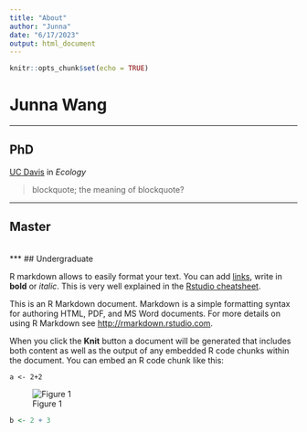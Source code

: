 ```yaml
---
title: "About"
author: "Junna"
date: "6/17/2023"
output: html_document
---
```




```r
knitr::opts_chunk$set(echo = TRUE)
```

# Junna Wang
***
## PhD
[UC Davis](https://www.ucdavis.edu/) in *Ecology*


> blockquote; the meaning of blockquote?

***
## Master

<br>
***
## Undergraduate

R markdown allows to easily format your text. You can add [links](www.r-graph-gallery.com), write in **bold** or *italic*. This is very well explained in the [Rstudio cheatsheet](https://www.rstudio.com/wp-content/uploads/2015/02/rmarkdown-cheatsheet.pdf).


This is an R Markdown document. Markdown is a simple formatting syntax for authoring HTML, PDF, and MS Word documents. For more details on using R Markdown see <http://rmarkdown.rstudio.com>.

When you click the **Knit** button a document will be generated that includes both content as well as the output of any embedded R code chunks within the document. You can embed an R code chunk like this:

`a <- 2+2`

![Figure 1](Fig3.png)

```r
b <- 2 + 3



```


